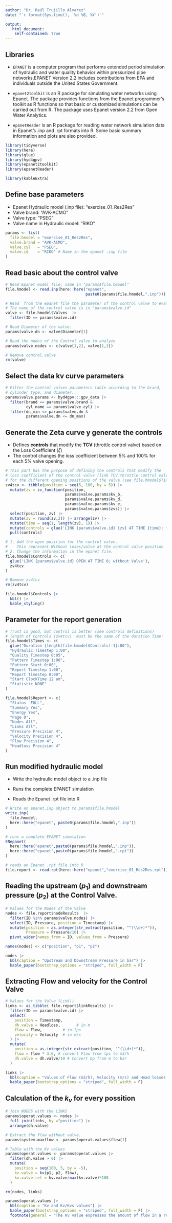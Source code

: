 ```yaml
---
author: "Dr. Raúl Trujillo Álvarez"
date: "`r format(Sys.time(), '%d %B, %Y')`"

output: 
   html_document:
    self-contained: true
---
```


## Libraries

-   `EPANET` is a computer program that performs extended period simulation of hydraulic and water quality behavior within pressurized pipe networks.EPANET Version 2.2 includes contributions from EPA and individuals outside the United States Government.

-   `epanet2toolkit` is an R package for simulating water networks using Epanet. The package provides functions from the Epanet programmer's toolkit as R functions so that basic or customized simulations can be carried out from R. The package uses Epanet version 2.2 from Open Water Analytics.

-   `epanetReader` is an R package for reading water network simulation data in Epanet's .inp and .rpt formats into R. Some basic summary information and plots are also provided.

```r
library(tidyverse)
library(here)
library(glue)
library(hyd4gpv)
library(epanet2toolkit)
library(epanetReader)

library(kableExtra)
```

## Define base parameters

-   Epanet Hydraulic model (.inp file): "exercise_01_Res2Res"
-   Valve brand: "AVK-ACMO"
-   Valve type: "PSEG"
-   Valve name in Hydraulic model: "RIKO"

```r
params <- list(
  file.hmodel = "exercise_01_Res2Res",
  valve.brand = "AVK-ACMO",
  valve.cyl   = "PSEG",
  valve.id    = "RIKO" # Name in the epanet .inp file
)
```

## Read basic about the control valve

```r
# Read Epanet model file; name in "params$file.hmodel"
file.hmodel <- read.inp(here::here("epanet",
                                   paste0(params$file.hmodel,".inp")))

# Read  from the epanet file the parameter of the control valve to evaluate.
# The name of the control valve is in "params$valve.id"
valve <- file.hmodel$Valves  |>  
  filter(ID == params$valve.id)

# Read Diameter of the valve.
params$valve.dn <- valve$Diameter[1]

# Read the nodes of the Control valve to analyze
params$valve.nodes <- c(valve[1,2], valve[1,3])

# Remove control.valve
rm(valve)

```

## Select the data kv curve parameters

```r
# Filter the control valves parameters table according to the brand, 
# cylinder type, and diameter..
params$valve.params <- hyd4gpv:::gpv_data |> 
  filter(brand == params$valve.brand & 
         cyl_name == params$valve.cyl) |> 
  filter(dn_min <= params$valve.dn &
         params$valve.dn <= dn_max)
```

## Generate the Zeta curve y generate the controls

-   Defines **controls** that modify the **TCV** (throttle control valve) based on the Loss Coefficient ($\zeta$)
-   The control changes the loss coefficient between $5\%$ and $100\%$ for each $5\%$ valve opening.

```r
# This part has the purpose of defining the controls that modify the 
# loss coefficient of the control valve (link TCV throttle control valve) 
# for the different opening positions of the valve (see file.hmodel$Times down).
zv4tcv <- tibble(position = seq(5, 100, by = 5)) |>
  mutate(zv = zv_function(position, 
                          params$valve.params$kv_b, 
                          params$valve.params$kv_d, 
                          params$valve.params$kv_e, 
                          params$valve.params$zvs)) |>
  select(position, zv) |>
  mutate(zv = round(zv,2)) |> arrange(zv) |>
  mutate(time = seq(1, length(zv), 1)) |>
  mutate(controls = glue('LINK {params$valve.id} {zv} AT TIME {time}; {position}% opening')) |>
  pull(controls)

# 1. Add the open position for the control valve.
#    This represent Without loses/valve at the control valve position
# 2. Change the information in the epanet file.
file.hmodel$Controls <- c(
  glue('LINK {params$valve.id} OPEN AT TIME 0; without Valve'), 
  zv4tcv
)

# Remove zv4tcv
rm(zv4tcv)

```

```r
file.hmodel$Controls |> 
  kbl() |> 
  kable_styling()
```

## Parameter for the report generation

```r
# Trust is good, but control is better (see controls definitions)
# length of Controls (zv4tcv)  must be the same of the duration Time:
file.hmodel$Times <- c(
  glue("Duration {length(file.hmodel$Controls)-1}:00"),
  "Hydraulic Timestep 1:00",
  "Quality Timestep 0:05",
  "Pattern Timestep 1:00",
  "Pattern Start 0:00",
  "Report Timestep 1:00",
  "Report Timestep 0:00",
  "Start ClockTime 12 am",
  "Statistic NONE"
)

file.hmodel$Report <- c(
  "Status  FULL",
  "Summary Yes",
  "Energy Yes",
  "Page 0",
  "Nodes All",
  "Links All",
  "Pressure Precision 4",
  "Velocity Precision 4",
  "Flow Precision 4",
  "Headloss Precision 4"
)

```

## Run modified hydraulic model

-   Write the hydraulic model object to a .inp file

-   Runs the complete EPANET simulation

-   Reads the Epanet .rpt file into R

```r
# Write an epanet.inp object to params$file.hmodel
write.inp(
  file.hmodel, 
  here::here("epanet", paste0(params$file.hmodel,".inp"))
)

# runs a complete EPANET simulation
ENepanet(
  here::here("epanet",paste0(params$file.hmodel,".inp")),
  here::here("epanet",paste0(params$file.hmodel,".rpt"))
)

# reads an Epanet .rpt file into R
file.report <- read.rpt(here::here("epanet","exercise_01_Res2Res.rpt")) 

```

## Reading the upstream ($p_1$) and downstream pressure ($p_2$) at the Control Valve.

```r
# Values for the Nodes of the Valve
nodes <- file.report$nodeResults  |> 
  filter(ID %in% params$valve.nodes) |> 
  select(ID, Pressure, position = Timestamp) |> 
  mutate(position = as.integer(str_extract(position, "^(\\d+)*")),
         Pressure = Pressure/10) |> 
  pivot_wider(names_from = ID, values_from = Pressure)  

names(nodes) <- c("position", "p1", "p2")

```

```r
nodes |> 
  kbl(caption = "Upstream and Downstream Pressure in bar") |> 
  kable_paper(bootstrap_options = "striped", full_width = F)
```

## Extracting Flow and velocity for the Control Valve

```r
# Values for the Valve (Link))
links <- as_tibble( file.report$linkResults) |>  
  filter(ID == params$valve.id) |> 
  select(
    position = Timestamp, 
    dh.valve = Headloss,       # in m
    flow = Flow,         # in lps
    velocity = Velocity  # in m/s
  ) |> 
  mutate(
    position = as.integer(str_extract(position, "^(\\d+)*")),
    flow = flow * 3.6, # convert Flow from lps to m3/h
    dh.valve = dh.valve/10 # Convert Dp from m to bar
  ) 

```

```r
links |> 
  kbl(caption = "Values of Flow (m3/h), Velocity (m/s) and Head losses (bar) for the Control Valve") |> 
  kable_paper(bootstrap_options = "striped", full_width = F)
```

## Calculation of the $k_v$ for every possition

```r
# join NODES with the LINKS
params$operat.values <- nodes |> 
  full_join(links, by ="position") |> 
  arrange(dh.valve)

# Extract the flow without valve.
params$system.maxflow <- params$operat.values$flow[1]

# Table with the Kv values 
params$operat.values <- params$operat.values |> 
  filter(dh.valve > 0) |> 
  mutate(
    position = seq(100, 5, by = -5),
    kv.valve = kv(p1, p2, flow),
    kv.valve.rel = kv.valve/max(kv.valve)*100
  )

rm(nodes, links)

```

```r
params$operat.values |> 
  kbl(caption = "Kv and Kv/Kvs values") |> 
  kable_paper(bootstrap_options = "striped", full_width = F) |> 
  footnote(general = "The Kv value expresses the amount of flow in a regulating valve at a given valve position with a pressure loss of 1 bar. The special situation with a fully open valve determines the Kvs value. ")
```

